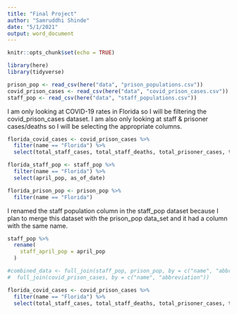 ```yaml
---
title: "Final Project"
author: "Samruddhi Shinde"
date: "5/1/2021"
output: word_document
---
```


```r
knitr::opts_chunk$set(echo = TRUE)
```

```r
library(here)
library(tidyverse)
```

```r
prison_pop <- read_csv(here("data", "prison_populations.csv"))
covid_prison_cases <- read_csv(here("data", "covid_prison_cases.csv"))
staff_pop <- read_csv(here("data", "staff_populations.csv"))
```


I am only looking at COVID-19 rates in Florida so I will be filtering the
covid_prison_cases dataset. I am also only looking at staff & prisoner cases/deaths
so I will be selecting the appropriate columns.

```r
florida_covid_cases <- covid_prison_cases %>%
  filter(name == "Florida") %>%
  select(total_staff_cases, total_staff_deaths, total_prisoner_cases, total_prisoner_deaths, as_of_date)
```

```r
florida_staff_pop <- staff_pop %>%
  filter(name == "Florida") %>%
  select(april_pop, as_of_date)
```

```r
florida_prison_pop <- prison_pop %>%
  filter(name == "Florida")
```

I renamed the staff population column in the staff_pop dataset because I plan to
merge this dataset with the prison_pop data_set and it had a column with the 
same name.

```r
staff_pop %>%
  rename(
    staff_april_pop = april_pop
  )
```

```r
#combined_data <- full_join(staff_pop, prison_pop, by = c("name", "abbreviation")) #%>%
#  full_join(covid_prison_cases, by = c("name", "abbreviation"))
```

```r
florida_covid_cases <- covid_prison_cases %>%
  filter(name == "Florida") %>%
  select(total_staff_cases, total_staff_deaths, total_prisoner_cases, total_prisoner_deaths, as_of_date)
```

